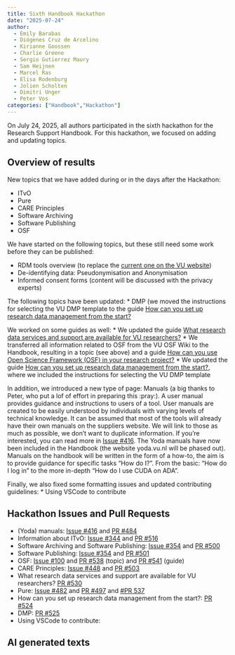 ```yaml
---
title: Sixth Handbook Hackathon
date: "2025-07-24"
author:
  - Emily Barabas
  - Diógenes Cruz de Arcelino
  - Kirianne Goossen
  - Charlie Greene
  - Sergio Gutierrez Maury
  - Sam Heijnen
  - Marcel Ras
  - Elisa Rodenburg
  - Jolien Scholten
  - Dimitri Unger
  - Peter Vos
categories: ["Handbook","Hackathon"]
---
```


On July 24, 2025, all authors participated in the sixth hackathon for the Research Support Handbook. For this hackathon, we focused on adding and updating topics.

## Overview of results

New topics that we have added during or in the days after the Hackathon:

* ITvO
* Pure
* CARE Principles
* Software Archiving 
* Software Publishing
* OSF

We have started on the following topics, but these still need some work before they can be published:

* RDM tools overview (to replace the [current one on the VU website](https://vu.nl/en/about-vu/divisions/university-library/more-about/rdm-tools))
* De-identifying data: Pseudonymisation and Anonymisation
* Informed consent forms (content will be discussed with the privacy experts)

The following topics have been updated:
* DMP (we moved the instructions for selecting the VU DMP template to the guide [How can you set up research data management from the start?](../guides/plan-and-design.qmd)

We worked on some guides as well:
* We updated the guide [What research data services and support are available for VU researchers?](../guides/data-lifecycle.qmd)
* We transferred all information related to OSF from the VU OSF Wiki to the Handbook, resulting in a topic (see above) and a guide [How can you use Open Science Framework (OSF) in your research project?](../guides/use-osf.qmd)
* We updated the guide [How can you set up research data management from the start?](../guides/plan-and-design.qmd), where we included the instructions for selecting the VU DMP template

In addition, we introduced a new type of page: Manuals (a big thanks to Peter, who put a lof of effort in preparing this :pray:). A user manual provides guidance and instructions to users of a tool. User manuals are created to be easily understood by individuals with varying levels of technical knowledge. It can be assumed that most of the tools will already have their own manuals on the suppliers website. We will link to those as much as possible, we don't want to duplicate information. If you're interested, you can read more in [Issue #416](https://github.com/ubvu/open-handbook/issues/416). The Yoda manuals have now been included in the Handbook (the website yoda.vu.nl will be phased out). Manuals on the handbook will be written in the form of a how-to, the aim is to provide guidance for specific tasks "How do I?". From the basic: "How do I log in" to the more in-depth "How do I use CUDA on ADA".

Finally, we also fixed some formatting issues and updated contributing guidelines:
* Using VSCode to contribute



## Hackathon Issues and Pull Requests

* (Yoda) manuals: [Issue #416](https://github.com/ubvu/open-handbook/issues/416) and [PR #484](https://github.com/ubvu/open-handbook/pull/484)
* Information about ITvO: [Issue #344](https://github.com/ubvu/open-handbook/issues/344) and [PR #516](https://github.com/ubvu/open-handbook/pull/516)
* Software Archiving and Software Publishing: [Issue #354](https://github.com/ubvu/open-handbook/issues/354) and [PR #500](https://github.com/ubvu/open-handbook/pull/500)
* Software Publishing: [Issue #354](https://github.com/ubvu/open-handbook/issues/354) and [PR #501](https://github.com/ubvu/open-handbook/pull/501)
* OSF: [Issue #100](https://github.com/ubvu/open-handbook/issues/100) and [PR #538](https://github.com/ubvu/open-handbook/pull/538) (topic) and [PR #541](https://github.com/ubvu/open-handbook/pull/541) (guide)
* CARE Principles: [Issue #448](https://github.com/ubvu/open-handbook/issues/448) and [PR #503](https://github.com/ubvu/open-handbook/pull/503)
* What research data services and support are available for VU researchers? [PR #530](https://github.com/ubvu/open-handbook/pull/530)
* Pure: [Issue #482](https://github.com/ubvu/open-handbook/issues/482) and [PR #497](https://github.com/ubvu/open-handbook/pull/497) and [#PR 537](https://github.com/ubvu/open-handbook/pull/537)
* How can you set up research data management from the start?: [PR #524](https://github.com/ubvu/open-handbook/pull/524)
* DMP: [PR #525](https://github.com/ubvu/open-handbook/pull/525)
* Using VSCode to contribute: 


## AI generated texts
